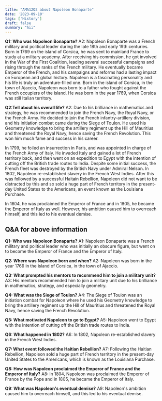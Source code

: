 ```yaml
---
title: "AMA12Q2 about Napoleon Bonaparte"
date: '2023-09-10'
tags: ['History']
draft: false
summary: "hii"
---
```


**Q1: Who was Napoleon Bonaparte?**
A2: Napoleon Bonaparte was a French military and political leader during the late 18th and early 19th centuries. Born in 1769 on the island of Corsica, he was sent to mainland France to study at a military academy. After receiving his commission, he got involved in the War of the First Coalition, leading several successful campaigns and rising through the ranks of the French military. He eventually became Emperor of the French, and his campaigns and reforms had a lasting impact on European and global history.
Napoleon is a fascinating personality and his life is truly an adventure-filled one. Born in the island of Corsica, in the town of Ajaccio, Napoleon was born to a father who fought against the French occupiers of the island. He was born in the year 1769, when Corsica was still Italian territory. 

**Q2:Tell about his overall life?**
A2: Due to his brilliance in mathematics and strategy, he was recommended to join the French Navy, the Royal Navy, or the French Army. He decided to join the French infantry-artillery division, and his initiation combat came during the Siege of Toulon. He used his Geometry knowledge to bring the artillery regiment up the Hill of Mauritius and threatened the Royal Navy, hence saving the French Revolution. This won him much fame and success in his career.  

In 1799, he foiled an insurrection in Paris, and was appointed in charge of the French Army of Italy. He invaded Italy and gained a lot of French territory back, and then went on an expedition to Egypt with the intention of cutting off the British trade routes to India. Despite some initial success, the French fleet was destroyed by the British Navy under Admiral Nelson.
In 1802, Napoleon re-established slavery in the French West Indies. After this was followed by a successful Haitain Rebellion, Napoleon did not want to be distracted by this and so sold a huge part of French territory in the present-day United States to the Americans, an event known as the Louisiana Purchase.

In 1804, he was proclaimed the Emperor of France and in 1805, he became the Emperor of Italy as well. However, his ambition caused him to overreach himself, and this led to his eventual demise.

## Q&A for above information

**Q1: Who was Napoleon Bonaparte?**
A1: Napoleon Bonaparte was a French military and political leader who was initially an obscure figure, but went on to become the Emperor of France and the Emperor of Italy. 

**Q2: Where was Napoleon born and when?**
A2: Napoleon was born in the year 1769 in the island of Corsica, in the town of Ajaccio. 

**Q3: What prompted his mentors to recommend him to join a military unit?**
A3: His mentors recommended him to join a military unit due to his brilliance in mathematics, strategy, and especially geometry. 

**Q4: What was the Siege of Toulon?**
A4: The Siege of Toulon was an initiation combat for Napoleon where he used his Geometry knowledge to bring the artillery regiment up the Hill of Mauritius and threatened the Royal Navy, hence saving the French Revolution. 

**Q5: What motivated Napoleon to go to Egypt?**
A5: Napoleon went to Egypt with the intention of cutting off the British trade routes to India. 

**Q6: What happened in 1802?**
A6: In 1802, Napoleon re-established slavery in the French West Indies. 

**Q7: What event followed the Haitian Rebellion?**
A7: Following the Haitian Rebellion, Napoleon sold a huge part of French territory in the present-day United States to the Americans, which is known as the Louisiana Purchase. 

**Q8: How was Napoleon proclaimed the Emperor of France and the Emperor of Italy?**
A8: In 1804, Napoleon was proclaimed the Emperor of France by the Pope and in 1805, he became the Emperor of Italy. 

**Q9: What was Napoleon's eventual demise?**
A9: Napoleon's ambition caused him to overreach himself, and this led to his eventual demise.
